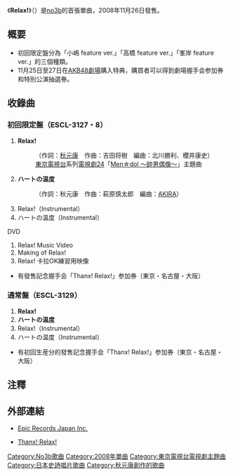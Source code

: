 {{Infobox Single 
| Name           = Relax!
| Cover=Relax!.jpg
| Artist         = [[no3b|no3b]]
| Album          = [[no3b_(專輯)|no3b]]
| A-side         = 
| B-side         = ハートの温度
| Released       =2008年11月26日
| Format         = 
| Recorded       = 
| Genre          =[[J-POP|J-POP]]
| Length         = <!--分秒-->
| Label          =[[Epic_Records_Japan_Inc.|Epic Records Japan Inc.]]
| Writer         = 
| Producer       = [[秋元康|秋元康]]
| Certification  = 
| Chart position = * [[Oricon公信榜|Oricon]]週榜第13位
| Last single    = 音樂下載限定<br />《3seconds》<br />（2008年）
| This single    = 《'''Relax!'''》<br />（2008年）
| Next single    = 《[[種子_(no3b單曲)|種子]]》<br />（2009年）
| Misc           = 
}}
《'''Relax!'''》（{{lang-ja|リラックス!}}）是[[no3b|no3b]]的首張單曲，2008年11月26日發售。

== 概要 ==
* 初回限定盤分為「小嶋 feature ver.」「高橋 feature ver.」「峯岸 feature ver.」的三個種類。
*11月25日至27日在[[AKB48劇場|AKB48劇場]]購入特典，購買者可以得到劇場握手会参加券和特別公演抽選券。

== 收錄曲 ==
=== 初回限定盤（ESCL-3127・8） ===
# '''Relax!'''
#:（作詞：[[秋元康|秋元康]]　作曲：吉田将樹　編曲：北川勝利、櫻井康史）
#: [[東京電視台|東京電視台]]系列[[電視劇24|電視劇24]]「[[Men☆dol_〜帥男偶像〜|Men☆dol 〜帥男偶像〜]]」主題曲
# '''ハートの温度'''
#:（作詞：秋元康　作曲：萩原慎太郎　編曲：[[AKIRA_(PALM_DRIVE)|AKIRA]]）
# Relax!（Instrumental）
# ハートの温度（Instrumental）
; DVD
# Relax! Music Video
# Making of Relax!
# Relax! 卡拉OK練習用映像
* 有發售記念握手会「Thanx! Relax!」参加券（東京・名古屋・大阪）

=== 通常盤（ESCL-3129） ===
# '''Relax!'''
# '''ハートの温度'''
# Relax!（Instrumental）
# ハートの温度（Instrumental）
* 有初回生産分的發售記念握手会「Thanx! Relax!」参加券（東京・名古屋・大阪）

== 注釋 ==
{{reflist}}

== 外部連結 ==
* {{ja}}[https://web.archive.org/web/20110903011835/http://www.no3b.net/disco/index.html Epic Records Japan Inc.]
* {{ja}}[http://www.sonymusic.co.jp/Music/Info/no3b/081101/ Thanx! Relax!]{{Wayback|url=http://www.sonymusic.co.jp/Music/Info/no3b/081101/ |date=20100427110110 }}

{{no3b}}
{{AKB48歌曲}}

{{DEFAULTSORT:Relax!}}
[[Category:No3b歌曲|Category:No3b歌曲]]
[[Category:2008年單曲|Category:2008年單曲]]
[[Category:東京電視台電視劇主題曲|Category:東京電視台電視劇主題曲]]
[[Category:日本史詩唱片歌曲|Category:日本史詩唱片歌曲]]
[[Category:秋元康創作的歌曲|Category:秋元康創作的歌曲]]